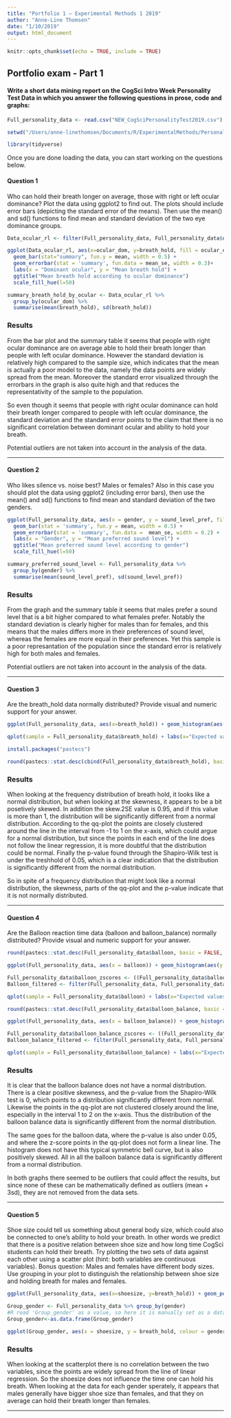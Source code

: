 ```yaml
---
title: "Portfolio 1 — Experimental Methods 1 2019"
author: "Anne-Line Thomsen"
date: "1/10/2019"
output: html_document
---
```


```r
knitr::opts_chunk$set(echo = TRUE, include = TRUE)
```

## Portfolio exam - Part 1

#### Write a short data mining report on the CogSci Intro Week Personality Test Data in which you answer the following questions in prose, code and graphs:

```r
Full_personality_data <- read.csv("NEW_CogSciPersonalityTest2019.csv")
```

```r
setwd("/Users/anne-linethomsen/Documents/R/ExperimentalMethods/PersonalityTest/PersonalityTest")
```

```r
library(tidyverse)
```

Once you are done loading the data, you can start working on the questions below.

#### Question 1

Who can hold their breath longer on average, those with right or left ocular dominance? Plot the data using ggplot2 to find out. The plots should include error bars (depicting the standard error of the means). Then use the mean() and sd() functions to find mean and standard deviation of the two eye dominance groups.

```r
Data_ocular_rl <- filter(Full_personality_data, Full_personality_data$ocular_dom == "Right" | Full_personality_data$ocular_dom == "Left")
```

```r
ggplot(Data_ocular_rl, aes(x=ocular_dom, y=breath_hold, fill = ocular_dom)) + 
  geom_bar(stat="summary", fun.y = mean, width = 0.5) +
  geom_errorbar(stat = 'summary', fun.data = mean_se, width = 0.3)+
  labs(x = "Dominant ocular", y = "Mean breath hold") +
  ggtitle("Mean breath hold according to ocular dominance")
  scale_fill_hue(l=50)
```

```r
summary_breath_hold_by_ocular <- Data_ocular_rl %>%
  group_by(ocular_dom) %>%
  summarise(mean(breath_hold), sd(breath_hold))
```

### Results

From the bar plot and the summary table it seems that people with right ocular dominance are on average able to hold their breath longer than people with left ocular dominance. However the standard deviation is relatively high compared to the sample size, which indicates that the mean is actually a poor model to the data, namely the data points are widely spread from the mean. Moreover the standard error visualized through the errorbars in the graph is also quite high and that reduces the representativity of the sample to the population.

So even though it seems that people with right ocular dominance can hold their breath longer compared to people with left ocular dominance, the standard deviation and the standard error points to the claim that there is no significant correlation between dominant ocular and ability to hold your breath.

Potential outliers are not taken into account in the analysis of the data.

---

#### Question 2

Who likes silence vs. noise best? Males or females? Also in this case you should plot the data using ggplot2 (including error bars), then use the mean() and sd() functions to find mean and standard deviation of the two genders.

```r
ggplot(Full_personality_data, aes(x = gender, y = sound_level_pref, fill = gender)) + 
  geom_bar(stat = 'summary', fun.y = mean, width = 0.5) +
  geom_errorbar(stat = 'summary', fun.data =  mean_se, width = 0.2) +
  labs(x = "Gender", y = "Mean preferred sound level") + 
  ggtitle("Mean preferred sound level according to gender")
  scale_fill_hue(l=50)
```

```r
summary_preferred_sound_level <- Full_personality_data %>%
  group_by(gender) %>%
  summarise(mean(sound_level_pref), sd(sound_level_pref))
```

### Results

From the graph and the summary table it seems that males prefer a sound level that is a bit higher compared to what females prefer. Notably the standard deviation is clearly higher for males than for females, and this means that the males differs more in their preferences of sound level, whereas the females are more equal in their preferences. Yet this sample is a poor represantation of the population since the standard error is relatively high for both males and females.

Potential outliers are not taken into account in the analysis of the data.

---

#### Question 3

Are the breath_hold data normally distributed? Provide visual and numeric support for your answer.

```r
ggplot(Full_personality_data, aes(x=breath_hold)) + geom_histogram(aes(y = ..density..), colour = "black", fill = "white") + stat_function(fun = dnorm, args = list(mean = mean(Full_personality_data$breath_hold), sd = sd(Full_personality_data$breath_hold)), colour = "red", size = 1) + ggtitle("Frequency distribution of breath hold")
```

```r
qplot(sample = Full_personality_data$breath_hold) + labs(x="Expected values", y="Observed value") + stat_qq_line(colour = "red")
```

```r
install.packages("pastecs")
```

```r
round(pastecs::stat.desc(cbind(Full_personality_data$breath_hold), basic = FALSE, norm = TRUE), digits = 2)
```

### Results

When looking at the frequency distribution of breath hold, it looks like a normal distribution, but when looking at the skewness, it appears to be a bit posetively skewed. In addition the skew.2SE value is 0.95, and if this value is more than 1, the distribution will be significantly different from a normal distribution.
According to the qq-plot the points are closely clustered around the line in the interval from -1 to 1 on the x-axis, which could argue for a normal distribution, but since the points in each end of the line does not follow the linear regression, it is more doubtful that the distribution could be normal. 
Finally the p-value found through the Shapiro-Wilk test is under the treshhold of 0.05, which is a clear indication that the distribution is significantly different from the normal distribution. 

So in spite of a frequency distribution that might look like a normal distribution, the skewness, parts of the qq-plot and the p-value indicate that it is not normally distributed. 

---

#### Question 4

Are the Balloon reaction time data (balloon and balloon_balance) normally distributed? Provide visual and numeric support for your answer.

```r
round(pastecs::stat.desc(Full_personality_data$balloon, basic = FALSE, norm = TRUE), digits = 2)
```

```r
ggplot(Full_personality_data, aes(x = balloon)) + geom_histogram(aes(y = ..density..), binwidth = 2.5, color = "black", fill = "white") + ggtitle("Distribution of balloon data") + stat_function(fun = dnorm, args = list(mean = mean(Full_personality_data$balloon, na.rm = TRUE), sd = sd(Full_personality_data$balloon, na.rm = TRUE)), colour= "red", size = 1)
```

```r
Full_personality_data$balloon_zscores <- ((Full_personality_data$balloon - mean(Full_personality_data$balloon)) / sd(Full_personality_data$balloon))
Balloon_filtered <- filter(Full_personality_data, Full_personality_data$balloon_zscores < 3 & Full_personality_data$balloon_zscores > -3)
```

```r
qplot(sample = Full_personality_data$balloon) + labs(x="Expected values", y="Observed value") + stat_qq_line(colour = "blue")
```

```r
round(pastecs::stat.desc(Full_personality_data$balloon_balance, basic = FALSE, norm = TRUE), digits = 2)
```

```r
ggplot(Full_personality_data, aes(x = balloon_balance)) + geom_histogram(aes(y = ..density..), binwidth = 2.5, color = "black", fill = "white") + ggtitle("Distribution of balloon_balance data") + stat_function(fun = dnorm, args = list(mean = mean(Full_personality_data$balloon_balance, na.rm = TRUE), sd = sd(Full_personality_data$balloon_balance, na.rm = TRUE)), colour= "red", size = 1)
```

```r
Full_personality_data$balloon_balance_zscores <- ((Full_personality_data$balloon_balance - mean(Full_personality_data$balloon_balance)) / sd(Full_personality_data$balloon_balance))
Balloon_balance_filtered <- filter(Full_personality_data, Full_personality_data$balloon_balance_zscores < 3 & Full_personality_data$balloon_balance_zscores > -3)
```

```r
qplot(sample = Full_personality_data$balloon_balance) + labs(x="Expected values", y="Observed value") + stat_qq_line(colour = "red")
```

### Results

It is clear that the balloon balance does not have a normal distribution. There is a clear positive skewness, and the p-value from the Shapiro-Wilk test is 0, which points to a distribution significantly different from normal. Likewise the points in the qq-plot are not clustered closely around the line, especially in the interval 1 to 2 on the x-axis. Thus the distribution of the balloon balance data is significantly different from the normal distribution.

The same goes for the balloon data, where the p-value is also under 0.05, and where the z-score points in the qq-plot does not form a linear line. The histogram does not have this typical symmetric bell curve, but is also positively skewed. All in all the balloon balance data is significantly different from a normal distribution.

In both graphs there seemed to be outliers that could affect the results, but since none of these can be mathematically defined as outliers (mean + 3sd), they are not removed from the data sets.

---

#### Question 5

Shoe size could tell us something about general body size, which could also be connected to one's ability to hold your breath. In other words we predict that there is a positive relation between shoe size and how long time CogSci students can hold their breath. Try plotting the two sets of data against each other using a scatter plot (hint: both variables are continuous variables). Bonus question: Males and females have different body sizes. Use grouping in your plot to distinguish the relationship between shoe size and holding breath for males and females.

```r
ggplot(Full_personality_data, aes(x=shoesize, y=breath_hold)) + geom_point(colour = "Black") + geom_smooth(method = "lm") + ggtitle("Scatterplot of shoesize and breath hold")
```

```r
Group_gender <- Full_personality_data %>% group_by(gender)
#R read 'Group_gender' as a value, so here it is manually set as a data frame:
Group_gender<-as.data.frame(Group_gender)
```

```r
ggplot(Group_gender, aes(x = shoesize, y = breath_hold, colour = gender)) + geom_point() + geom_smooth(method = "lm") + ggtitle("Scatterplot of shoesize and breath hold separated by gender")
```

### Results

When looking at the scatterplot there is no correlation between the two variables, since the points are widely spread from the line of linear regression. So the shoesize does not influence the time one can hold his breath.
When looking at the data for each gender sperately, it appears that males generally have bigger shoe size than females, and that they on average can hold their breath longer than females.

---